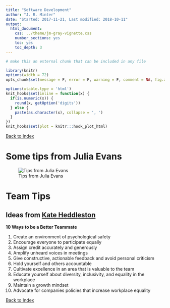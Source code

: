 ```yaml
---
title: "Software Development"
author: "J. R. Minter"
date: "Started: 2017-11-21, Last modified: 2018-10-11"
output:
  html_document:
    css: ../theme/jm-gray-vignette.css
    number_sections: yes
    toc: yes
    toc_depth: 3
---
```

```r
# make this an external chunk that can be included in any file

library(knitr)
options(width = 72)
opts_chunk$set(message = F, error = F, warning = F, comment = NA, fig.align = 'center', dpi = 100, tidy = F, cache.path = '.cache/', fig.path = 'figure/')

options(xtable.type = 'html')
knit_hooks$set(inline = function(x) {
  if(is.numeric(x)) {
    round(x, getOption('digits'))
  } else {
    paste(as.character(x), collapse = ', ')
  }
})
knit_hooks$set(plot = knitr:::hook_plot_html)
```


[Back to Index](../README.html)

# Some tips from Julia Evans

![Tips from Julia Evans](./jpg/software-dev.jpg)

# Team Tips

## Ideas from [Kate Heddleston](https://kateheddleston.com/blog/becoming-a-10x-developer)

**10 Ways to be a Better Teammate**

1. Create an environment of psychological safety
2. Encourage everyone to participate equally
3. Assign credit accurately and generously
4. Amplify unheard voices in meetings
5. Give constructive, actionable feedback and avoid personal criticism
6. Hold yourself and others accountable
7. Cultivate excellence in an area that is valuable to the team
8. Educate yourself about diversity, inclusivity, and equality in the workplace
9. Maintain a growth mindset
10. Advocate for companies policies that increase workplace equality

[Back to Index](../README.html)

